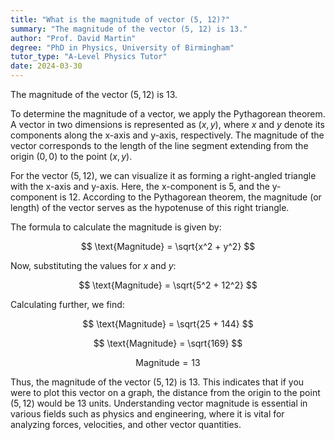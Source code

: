 ```yaml
---
title: "What is the magnitude of vector (5, 12)?"
summary: "The magnitude of the vector (5, 12) is 13."
author: "Prof. David Martin"
degree: "PhD in Physics, University of Birmingham"
tutor_type: "A-Level Physics Tutor"
date: 2024-03-30
---
```


The magnitude of the vector $(5, 12)$ is $13$.

To determine the magnitude of a vector, we apply the Pythagorean theorem. A vector in two dimensions is represented as $(x, y)$, where $x$ and $y$ denote its components along the x-axis and y-axis, respectively. The magnitude of the vector corresponds to the length of the line segment extending from the origin $(0, 0)$ to the point $(x, y)$.

For the vector $(5, 12)$, we can visualize it as forming a right-angled triangle with the x-axis and y-axis. Here, the x-component is $5$, and the y-component is $12$. According to the Pythagorean theorem, the magnitude (or length) of the vector serves as the hypotenuse of this right triangle.

The formula to calculate the magnitude is given by:

$$ \text{Magnitude} = \sqrt{x^2 + y^2} $$

Now, substituting the values for $x$ and $y$:

$$ \text{Magnitude} = \sqrt{5^2 + 12^2} $$

Calculating further, we find:

$$ \text{Magnitude} = \sqrt{25 + 144} $$

$$ \text{Magnitude} = \sqrt{169} $$

$$ \text{Magnitude} = 13 $$

Thus, the magnitude of the vector $(5, 12)$ is $13$. This indicates that if you were to plot this vector on a graph, the distance from the origin to the point $(5, 12)$ would be $13$ units. Understanding vector magnitude is essential in various fields such as physics and engineering, where it is vital for analyzing forces, velocities, and other vector quantities.
    